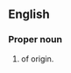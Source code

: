 ==English==

===Proper noun===
{{en-proper noun}}

# {{given name|en|female|from=India}} of {{etyl|ta|en}} origin.